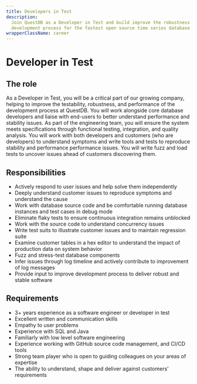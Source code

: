 ```yaml
---
title: Developers in Test
description:
  Join QuestDB as a Developer in Test and build improve the robustness of the
  development process for the fastest open source time series database.
wrapperClassName: career
---
```



<h1>Developer in Test</h1>

<AboutQuestdb />

<h2>The role</h2>

As a Developer in Test, you will be a critical part of our growing company,
helping to improve the testability, robustness, and performance of the
development process at QuestDB. You will work alongside core database developers
and liaise with end-users to better understand performance and stability issues.
As part of the engineering team, you will ensure the system meets specifications
through functional testing, integration, and quality analysis. You will work
with both developers and customers (who are developers) to understand symptoms
and write tools and tests to reproduce stability and performance performance
issues. You will write fuzz and load tests to uncover issues ahead of customers
discovering them.

<h2>Responsibilities</h2>

- Actively respond to user issues and help solve them independently
- Deeply understand customer issues to reproduce symptoms and understand the
  cause
- Work with database source code and be comfortable running database instances
  and test cases in debug mode
- Eliminate flaky tests to ensure continuous integration remains unblocked
- Work with the source code to understand concurrency issues
- Write test suits to illustrate customer issues and to maintain regression
  suite
- Examine customer tables in a hex editor to understand the impact of production
  data on system behavior
- Fuzz and stress-test database components
- Infer issues through log timeline and actively contribute to improvement of
  log messages
- Provide input to improve development process to deliver robust and stable
  software

<h2>Requirements</h2>

- 3+ years experience as a software engineer or developer in test
- Excellent written and communication skills
- Empathy to user problems
- Experience with SQL and Java
- Familiarly with low level software engineering
- Experience working with GitHub source code management, and CI/CD tools
- Strong team player who is open to guiding colleagues on your areas of
  expertise
- The ability to understand, shape and deliver against customers' requirements

<WhatWeOffer />

<WorkingAtQuestdb />

<CareerButton
  title="Developer in Test"
  bambooUrl="https://questdb.bamboohr.com/jobs/view.php?id=31&source=aWQ9MTM%3D"
/>
